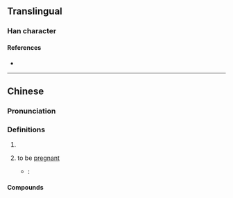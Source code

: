 {{character info/new}}
==Translingual==

===Han character===
{{Han char|rn=39|rad=子|as=05|sn=8|four=17412|canj=NDPRU|ids=⿰子包}}

====References====
* {{Han ref|kx=0279.020|dkj=06964|dj=0547.040|hdz=21014.020|uh=5B62|ud=23394|bh=CC55|bd=52309}}

----

==Chinese==
{{zh-forms}}

===Pronunciation===
{{zh-pron
|m=bāo
|c=baau1
|cat=n
}}

===Definitions===
{{zh-hanzi}}

# {{zh-short|孢子|[[spore]]}}
# {{zh-hg}} to be [[pregnant]]
#* ''{{w|Zihui}}'': {{lang|zh|孢，[[孕]]也。}}

====Compounds====
{{zh-der|孢囊柄|孢子囊|孢子|孢子葉|孢子體|孢子器|孢子囊群|孢膜|孢子蟲|孢子世代|子囊孢子|單孢子|孢子植物|節孢子|胞囊孢子|芽孢}}